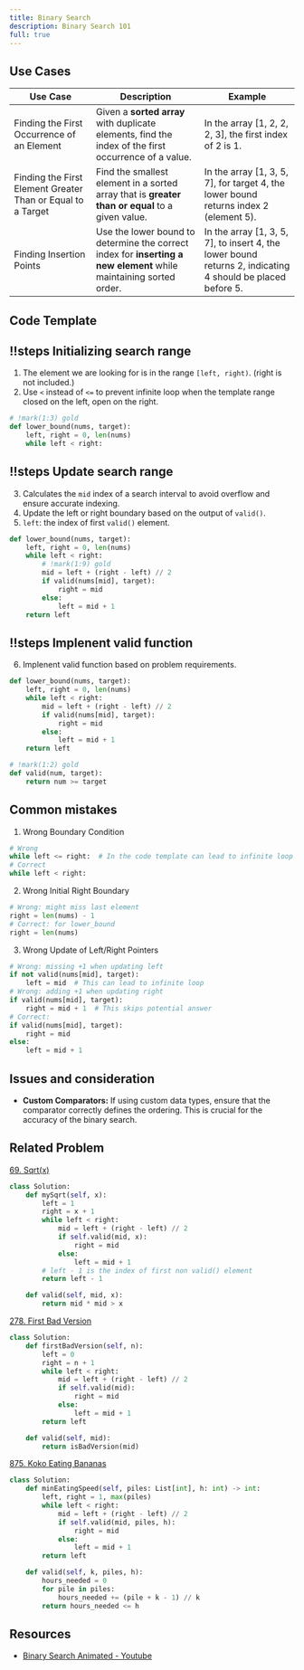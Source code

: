 ```yaml
---
title: Binary Search
description: Binary Search 101
full: true
---
```



## Use Cases

| Use Case  | Description   | Example                                        |
|-----------|-------------|------------------------------------------------|
| Finding the First Occurrence of an Element  | Given a **sorted array** with duplicate elements, find the index of the first occurrence of a value. | In the array [1, 2, 2, 2, 3], the first index of 2 is 1. |
| Finding the First Element Greater Than or Equal to a Target | Find the smallest element in a sorted array that is **greater than or equal** to a given value.     | In the array [1, 3, 5, 7], for target 4, the lower bound returns index 2 (element 5). |
| Finding Insertion Points                    | Use the lower bound to determine the correct index for **inserting a new element** while maintaining sorted order. | In the array [1, 3, 5, 7], to insert 4, the lower bound returns 2, indicating 4 should be placed before 5. |


## Code Template


<Scrollycoding>

## !!steps Initializing search range

1. The element we are looking for is in the range `[left, right)`. (right is not included.)
2. Use `<` instead of `<=` to prevent infinite loop when the template range closed on the left, open on the right.


```python !code
# !mark(1:3) gold
def lower_bound(nums, target):
    left, right = 0, len(nums)
    while left < right:
```


## !!steps Update search range

3. Calculates the `mid` index of a search interval to avoid overflow and ensure accurate indexing.
4. Update the left or right boundary based on the output of `valid()`.
5. `left`: the index of first `valid()` element.



```python !code
def lower_bound(nums, target):
    left, right = 0, len(nums)
    while left < right:
        # !mark(1:9) gold
    	mid = left + (right - left) // 2
        if valid(nums[mid], target):
            right = mid
        else:
            left = mid + 1
    return left
```


## !!steps Implenent valid function

6. Implenent valid function based on problem requirements.


```python !code
def lower_bound(nums, target):
    left, right = 0, len(nums)
    while left < right:
    	mid = left + (right - left) // 2
        if valid(nums[mid], target):
            right = mid
        else:
            left = mid + 1
    return left

# !mark(1:2) gold
def valid(num, target):
    return num >= target

```

</Scrollycoding>

## Common mistakes

1. Wrong Boundary Condition
```python code
# Wrong
while left <= right:  # In the code template can lead to infinite loop
# Correct 
while left < right:
```

2. Wrong Initial Right Boundary
```python code
# Wrong: might miss last element
right = len(nums) - 1
# Correct: for lower_bound
right = len(nums)
```


3. Wrong Update of Left/Right Pointers
```python code
# Wrong: missing +1 when updating left
if not valid(nums[mid], target):
    left = mid  # This can lead to infinite loop
# Wrong: adding +1 when updating right
if valid(nums[mid], target):
    right = mid + 1  # This skips potential answer
# Correct:
if valid(nums[mid], target):
    right = mid
else:
    left = mid + 1
```

## Issues and consideration
- **Custom Comparators:** If using custom data types, ensure that the comparator correctly defines the ordering. This is crucial for the accuracy of the binary search.

## Related Problem
[69. Sqrt(x)](https://leetcode.com/problems/sqrtx/description/)

```python
class Solution:
    def mySqrt(self, x):
        left = 1
        right = x + 1
        while left < right:
            mid = left + (right - left) // 2
            if self.valid(mid, x):
                right = mid
            else:
                left = mid + 1
        # left - 1 is the index of first non valid() element
        return left - 1

    def valid(self, mid, x):
        return mid * mid > x
```

[278. First Bad Version](https://leetcode.com/problems/first-bad-version/description/)

```python
class Solution:
    def firstBadVersion(self, n):
        left = 0
        right = n + 1
        while left < right:
            mid = left + (right - left) // 2
            if self.valid(mid):
                right = mid
            else:
                left = mid + 1
        return left

    def valid(self, mid):
        return isBadVersion(mid)
```

[875. Koko Eating Bananas](https://leetcode.com/problems/koko-eating-bananas/description/)

```python
class Solution:
    def minEatingSpeed(self, piles: List[int], h: int) -> int:
        left, right = 1, max(piles)
        while left < right:
            mid = left + (right - left) // 2
            if self.valid(mid, piles, h):
                right = mid
            else:
                left = mid + 1
        return left

    def valid(self, k, piles, h):
        hours_needed = 0
        for pile in piles:
            hours_needed += (pile + k - 1) // k
        return hours_needed <= h
```

## Resources
- [Binary Search Animated - Youtube](https://www.youtube.com/watch?v=eVuPCG5eIr4)
